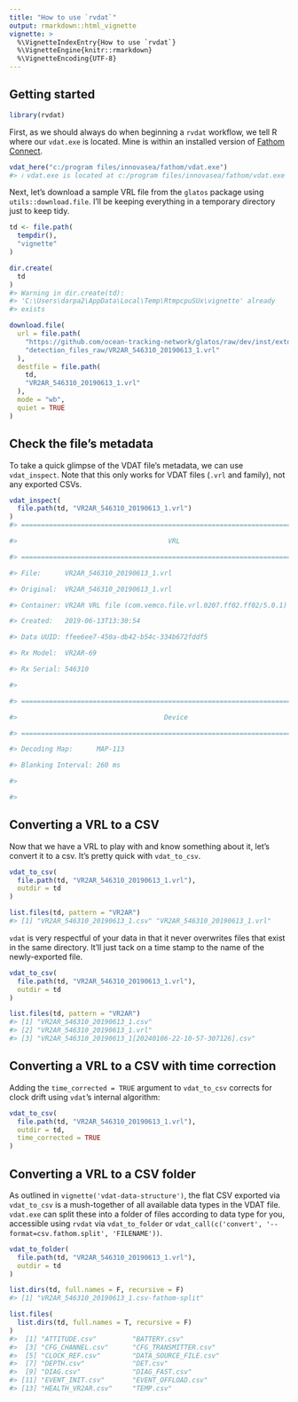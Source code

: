 ---
title: "How to use `rvdat`"
output: rmarkdown::html_vignette
vignette: >
  %\VignetteIndexEntry{How to use `rvdat`}
  %\VignetteEngine{knitr::rmarkdown}
  %\VignetteEncoding{UTF-8}
---



## Getting started


```r
library(rvdat)
```

First, as we should always do when beginning a `rvdat` workflow, we tell R where our `vdat.exe` is located. Mine is within an installed version of [Fathom Connect](https://support.fishtracking.innovasea.com/s/downloads).


```r
vdat_here("c:/program files/innovasea/fathom/vdat.exe")
#> ℹ vdat.exe is located at c:/program files/innovasea/fathom/vdat.exe
```

Next, let's download a sample VRL file from the `glatos` package using `utils::download.file`. I'll be keeping everything in a temporary directory just to keep tidy.


```r
td <- file.path(
  tempdir(),
  "vignette"
)

dir.create(
  td
)
#> Warning in dir.create(td):
#> 'C:\Users\darpa2\AppData\Local\Temp\RtmpcpuSUx\vignette' already
#> exists

download.file(
  url = file.path(
    "https://github.com/ocean-tracking-network/glatos/raw/dev/inst/extdata",
    "detection_files_raw/VR2AR_546310_20190613_1.vrl"
  ),
  destfile = file.path(
    td,
    "VR2AR_546310_20190613_1.vrl"
  ),
  mode = "wb",
  quiet = TRUE
)
```

## Check the file's metadata

To take a quick glimpse of the VDAT file's metadata, we can use `vdat_inspect`. Note that this only works for VDAT files (`.vrl` and family), not any exported CSVs.


```r
vdat_inspect(
  file.path(td, "VR2AR_546310_20190613_1.vrl")
)
#> ==============================================================================
#>                                      VRL                                      
#> ==============================================================================
#> File:      VR2AR_546310_20190613_1.vrl
#> Original:  VR2AR_546310_20190613_1.vrl
#> Container: VR2AR VRL file (com.vemco.file.vrl.0207.ff02.ff02/5.0.1)
#> Created:   2019-06-13T13:30:54
#> Data UUID: ffee6ee7-450a-db42-b54c-334b672fddf5
#> Rx Model:  VR2AR-69
#> Rx Serial: 546310
#> 
#> ==============================================================================
#>                                     Device                                    
#> ==============================================================================
#> Decoding Map:      MAP-113
#> Blanking Interval: 260 ms
#> 
#> 
```

## Converting a VRL to a CSV

Now that we have a VRL to play with and know something about it, let's convert it to a csv. It's pretty quick with `vdat_to_csv`.


```r
vdat_to_csv(
  file.path(td, "VR2AR_546310_20190613_1.vrl"),
  outdir = td
)

list.files(td, pattern = "VR2AR")
#> [1] "VR2AR_546310_20190613_1.csv" "VR2AR_546310_20190613_1.vrl"
```
`vdat` is very respectful of your data in that it never overwrites files that exist in the same directory. It'll just tack on a time stamp to the name of the newly-exported file.


```r
vdat_to_csv(
  file.path(td, "VR2AR_546310_20190613_1.vrl"),
  outdir = td
)

list.files(td, pattern = "VR2AR")
#> [1] "VR2AR_546310_20190613_1.csv"                          
#> [2] "VR2AR_546310_20190613_1.vrl"                          
#> [3] "VR2AR_546310_20190613_1[20240106-22-10-57-307126].csv"
```
## Converting a VRL to a CSV with time correction

Adding the `time_corrected = TRUE` argument to `vdat_to_csv` corrects for clock drift using `vdat`'s internal algorithm:


```r
vdat_to_csv(
  file.path(td, "VR2AR_546310_20190613_1.vrl"),
  outdir = td,
  time_corrected = TRUE
)
```



## Converting a VRL to a CSV folder

As outlined in `vignette('vdat-data-structure')`, the flat CSV exported via `vdat_to_csv` is a mush-together of all available data types in the VDAT file. `vdat.exe` can split these into a folder of files according to data type for you, accessible using `rvdat` via `vdat_to_folder` or `vdat_call(c('convert', '--format=csv.fathom.split', 'FILENAME'))`.


```r
vdat_to_folder(
  file.path(td, "VR2AR_546310_20190613_1.vrl"),
  outdir = td
)

list.dirs(td, full.names = F, recursive = F)
#> [1] "VR2AR_546310_20190613_1.csv-fathom-split"

list.files(
  list.dirs(td, full.names = T, recursive = F)
)
#>  [1] "ATTITUDE.csv"         "BATTERY.csv"         
#>  [3] "CFG_CHANNEL.csv"      "CFG_TRANSMITTER.csv" 
#>  [5] "CLOCK_REF.csv"        "DATA_SOURCE_FILE.csv"
#>  [7] "DEPTH.csv"            "DET.csv"             
#>  [9] "DIAG.csv"             "DIAG_FAST.csv"       
#> [11] "EVENT_INIT.csv"       "EVENT_OFFLOAD.csv"   
#> [13] "HEALTH_VR2AR.csv"     "TEMP.csv"
```







